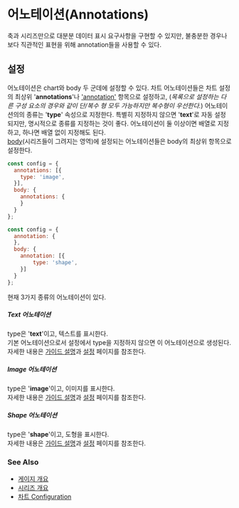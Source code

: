 # 어노테이션(Annotations)

축과 시리즈만으로 대분분 데이터 표시 요구사항을 구현할 수 있지만,
불충분한 경우나 보다 직관적인 표현을 위해 annotation들을 사용할 수 있다.<br/>

## 설정

어노테이션은 chart와 body 두 군데에 설정할 수 있다.
차트 어노테이션들은 차트 설정의 최상위 '**annotations**'나 ['annotation'](/config/config/annotation) 항목으로 설정하고,
(*목록으로 설정하는 다른 구성 요소의 경우와 같이 단/복수 형 모두 가능하지만 복수형이 우선한다.*)
어노테이션의의 종류는 '**type**' 속성으로 지정한다.
특별히 지정하지 않으면 '**text**'로 자동 설정되지만, 명시적으로 종류를 지정하는 것이 좋다.
어노테이션이 둘 이상이면 배열로 지정하고, 하나면 배열 없이 지정해도 된다.<br/>
[body](/config/config/body)(시리즈들이 그려지는 영역)에 설정되는 어노테이션들은 body의 최상위 항목으로 설정한다. 

```js
const config = {
  annotations: [{
    type: 'image',
  }],
  body: {
    annotations: {
    }
  }
};
```

```js
const config = {
  annotation: {
  },
  body: {
    annotation: [{
        type: 'shape',
    }]
  }
};
```

현재 3가지 종류의 어노테이션이 있다.

##### Text 어노테이션

type은 '**text**'이고,
텍스트를 표시한다.<br/>
기본 어노테이션으로서 설정에서 type을 지정하지 않으면 이 어노테이션으로 생성된다.<br/>
자세한 내용은 [가이드 설명](/guide/annotation-text)과 [설정](/config/config/annotation/text) 페이지를 참조한다.

##### Image 어노테이션

type은 '**image**'이고,
이미지를 표시한다.<br/> 
자세한 내용은 [가이드 설명](/guide/annotation-image)과 [설정](/config/config/annotation/image) 페이지를 참조한다.

##### Shape 어노테이션

type은 '**shape**'이고,
도형을 표시한다.<br/> 
자세한 내용은 [가이드 설명](/guide/annotation-shape)과 [설정](/config/config/annotation/shape) 페이지를 참조한다.

### See Also

- [게이지 개요](/guide/gauges)
- [시리즈 개요](/guide/series)
- [차트 Configuration](/config)
